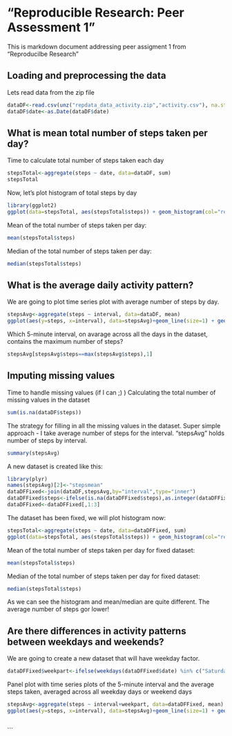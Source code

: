 
# "Reproducible Research: Peer Assessment 1"

This is markdown document addressing peer assigment 1 from "Reproducilbe Research"

## Loading and preprocessing the data
Lets read data from the zip file
```{r data set}
dataDF<-read.csv(unz("repdata_data_activity.zip","activity.csv"), na.strings = c("","NA"))
dataDF$date<-as.Date(dataDF$date)
```


## What is mean total number of steps taken per day?
Time to calculate total number of steps taken each day
```{r aggregation}
stepsTotal<-aggregate(steps ~ date, data=dataDF, sum)
stepsTotal
```

Now, let's plot histogram of total steps by day
```{r histogramplot, echo=FALSE, message=FALSE, warning=FALSE}
library(ggplot2)
ggplot(data=stepsTotal, aes(stepsTotal$steps)) + geom_histogram(col="red", aes(fill=..count..)) + ggtitle("Histogram of total steps by day")
```

Mean of the total number of steps taken per day:
```{r mean, echo=FALSE}
mean(stepsTotal$steps)
```
Median of the total number of steps taken per day:
```{r median, echo=FALSE}
median(stepsTotal$steps)
```

## What is the average daily activity pattern?

We are going to plot time series plot with average number of steps by day.
```{r timeseries, message=FALSE, warning=FALSE}
stepsAvg<-aggregate(steps ~ interval, data=dataDF, mean)
ggplot(aes(y=steps, x=interval), data=stepsAvg)+geom_line(size=1) + geom_point() + labs(x="Interval", y="Avg Steps") + ggtitle("Average number of steps by interval")
```

Which 5-minute interval, on avarage across all the days in the dataset, contains the maximum number of steps?
```{r interval}
stepsAvg[stepsAvg$steps==max(stepsAvg$steps),1]
```


## Imputing missing values
Time to handle missing values (if I can ;) )
Calculating the total number of missing values in the dataset
```{r missing values}
sum(is.na(dataDF$steps))
```

The strategy for filling in all the missing values in the dataset. Super simple approach - I take average number of steps for the interval.
"stepsAvg" holds number of steps by interval. 
```{r steps avg, echo=FALSE}
summary(stepsAvg)
```

A new dataset is created like this:
```{r new dataset, message=FALSE, warning=FALSE}
library(plyr)
names(stepsAvg)[2]<-"stepsmean"
dataDFFixed<-join(dataDF,stepsAvg,by="interval",type="inner")
dataDFFixed$steps<-ifelse(is.na(dataDFFixed$steps),as.integer(dataDFFixed$stepsmean), dataDFFixed$steps)
dataDFFixed<-dataDFFixed[,1:3]
```
The dataset has been fixed, we will plot histogram now:
```{r histogramfixedplot, message=FALSE, warning=FALSE}
stepsTotal<-aggregate(steps ~ date, data=dataDFFixed, sum)
ggplot(data=stepsTotal, aes(stepsTotal$steps)) + geom_histogram(col="red", aes(fill=..count..)) + ggtitle("Histogram of total steps by day for fixed dataset")
```

Mean of the total number of steps taken per day for fixed dataset:
```{r mean fixed, echo=FALSE}
mean(stepsTotal$steps)
```
Median of the total number of steps taken per day for fixed dataset:
```{r median fixed, echo=FALSE}
median(stepsTotal$steps)
```

As we can see the histogram and mean/median are quite different. The average number of steps gor lower!


## Are there differences in activity patterns between weekdays and weekends?
We are going to create a new dataset that will have weekday factor.
```{r extended dataset}
dataDFFixed$weekpart<-ifelse(weekdays(dataDFFixed$date) %in% c("Saturday","Sunday"), "weekend", "weekday")
```

Panel plot with time series plots of the 5-minute interval and the average steps taken, averaged across all weekday days or weekend days
```{r weekpartplot, message=FALSE, warning=FALSE}
stepsAvg<-aggregate(steps ~ interval+weekpart, data=dataDFFixed, mean)
ggplot(aes(y=steps, x=interval), data=stepsAvg)+geom_line(size=1) + geom_point() + facet_wrap(~weekpart, nrow=2) + labs(x="Interval", y="Avg Steps") + ggtitle("Average number of steps by interval by week part")
```
```
```
```

